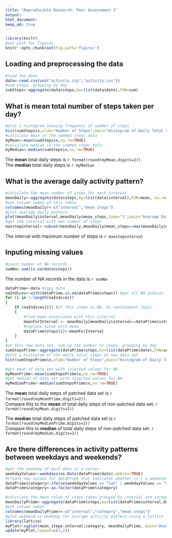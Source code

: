 ```yaml
---
title: "Reproducible Research: Peer Assessment 1"
output: 
html_document:
keep_md: true
---
```

```r
library(knitr)
#set path for figures
knitr::opts_chunk$set(fig.path='figure/')
```

## Loading and preprocessing the data
```r
#load the data
data<-read.csv(unz("activity.zip","activity.csv"))
#sum steps, grouping by day 
sumSteps<-aggregate(data$steps,by=list(data$date),FUN=sum)
```

## What is mean total number of steps taken per day?
```r
#plot a histogram showing frequency of number of steps
hist(sumSteps$x,xlab="Number of Steps",main="Histogram of Daily Total Steps")
#calculate mean in the summed steps data
myMean<-mean(sumSteps$x,na.rm=TRUE)
#calculate median in the summed steps data
myMedian<-median(sumSteps$x,na.rm=TRUE)
```
The **mean** total daily steps is `r format(round(myMean,digits=2))`  
The **median** total daily steps is `r myMedian`


## What is the average daily activity pattern?
```r
#calculate the mean number of steps for each interval
meanDaily<-aggregate(data$steps,by=list(data$interval),FUN=mean, na.rm=TRUE)
#set column names of this table
colnames(meanDaily)<-c("interval","mean_steps")
#plot average daily pattern
plot(meanDaily$interval,meanDaily$mean_steps,type="l",main="Average Daily Pattern",xlab="interval",ylab="average steps")
#get the interval with max number of steps
maxstepinterval<-subset(meanDaily,meanDaily$mean_steps==max(meanDaily$mean_steps))$interval
```
The interval with maximum number of steps is `r maxstepinterval`


## Inputing missing values
```r
#count number of NA records
numNa<-sum(is.na(data$steps))
```
The number of NA records in the data is `r numNa`

```r
dataPrime<-data #copy data
naIndices<-with(dataPrime,is.na(dataPrime$steps)) #get all NA indices
for (i in 1:length(naIndices))
{
    if (naIndices[i]) #if this index is NA, do replacement logic
    {
        #find mean associated with this interval
        meanForInterval <- meanDaily[meanDaily$interval==dataPrime$interval[i],c("mean_steps")]
        #replace value with mean
        dataPrime$steps[i]<-meanForInterval
    }
}
#on this new data set, sum up the number of steps, grouping by day
sumStepsPrime<-aggregate(dataPrime$steps,by=list(dataPrime$date),FUN=sum)
#plot a histogram of the daily total steps on new data set
hist(sumStepsPrime$x,xlab="Number of Steps",main="Histogram of Daily Total Steps")
```

```r
#get mean of data set with injected values for NA
myMeanPrime<-mean(sumStepsPrime$x,na.rm=TRUE)
#get median of data set with injected values for NA
myMedianPrime<-median(sumStepsPrime$x,na.rm=TRUE)
```
The **mean** total daily steps of patched data set is `r format(round(myMeanPrime,digits=2))`.  
Compare this to the **mean** of total daily steps of non-patched data set: `r format(round(myMean,digits=2))`  
  
The **median** total daily steps of patched data set is `r format(round(myMedianPrime,digits=2))`  
Compare this to **median** of total daily steps of non-patched data set: `r format(round(myMedian,digits=2))`  
 
## Are there differences in activity patterns between weekdays and weekends?
```r
#get the weekday of each date in a vector
weekdayValues<-weekdays(as.Date(dataPrime$date),abbrev=TRUE)
#create new column for dataPrime that indicates whether it's a weekend or weekday as a factor
dataPrime$category<-ifelse(weekdayValues == "Sat" | weekdayValues == "Sun","weekend","weekday")
dataPrime$category<-as.factor(dataPrime$category)

#calculate the mean value of steps taken grouped by interval and category
meanDailyPrime<-aggregate(dataPrime$steps,by=list(dataPrime$interval,dataPrime$category),FUN=mean, na.rm=TRUE)
#set column names
colnames(meanDailyPrime)<-c("interval","category","mean_steps")
#plot weekend vs weekday for average activity pattern using a lattice line plot
library(lattice)
myPlot<-xyplot(mean_steps~interval|category, meanDailyPrime, main="Average Activity Pattern", ylab="Average Daily Steps", xlab="Interval", type="l")
update(myPlot,layout=c(1,2))
```
